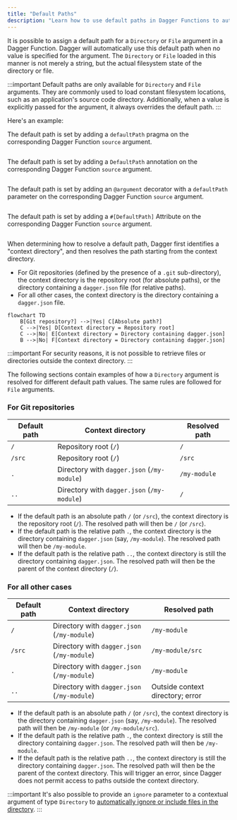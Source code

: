 ```yaml
---
title: "Default Paths"
description: "Learn how to use default paths in Dagger Functions to automatically resolve directories and files, including examples for Go, Python, TypeScript, and PHP."
---
```


It is possible to assign a default path for a `Directory` or `File` argument in a Dagger Function. Dagger will automatically use this default path when no value is specified for the argument. The `Directory` or `File` loaded in this manner is not merely a string, but the actual filesystem state of the directory or file.

:::important
Default paths are only available for `Directory` and `File` arguments. They are commonly used to load constant filesystem locations, such as an application's source code directory. Additionally, when a value is explicitly passed for the argument, it always overrides the default path.
:::

Here's an example:

<Tabs groupId="language" queryString="sdk">
<TabItem value="go" label="Go">

The default path is set by adding a `defaultPath` pragma on the corresponding Dagger Function `source` argument.

```go file=./snippets/default-paths/go/main.go
```
</TabItem>
<TabItem value="python" label="Python">

The default path is set by adding a `DefaultPath` annotation on the corresponding Dagger Function `source` argument.

```python file=./snippets/default-paths/python/main.py
```
</TabItem>
<TabItem value="typescript" label="TypeScript">

The default path is set by adding an `@argument` decorator with a `defaultPath` parameter on the corresponding Dagger Function `source` argument.

```typescript file=./snippets/default-paths/typescript/index.ts
```
</TabItem>
<TabItem value="php" label="PHP">

The default path is set by adding a `#[DefaultPath]` Attribute on the corresponding Dagger Function `source` argument.

```php file=./snippets/default-paths/php/src/MyModule.php
```
</TabItem>
</Tabs>

When determining how to resolve a default path, Dagger first identifies a "context directory", and then resolves the path starting from the context directory.

- For Git repositories (defined by the presence of a `.git` sub-directory), the context directory is the repository root (for absolute paths), or the directory containing a `dagger.json` file (for relative paths).
- For all other cases, the context directory is the directory containing a `dagger.json` file.

```mermaid
flowchart TD
    B[Git repository?] -->|Yes| C[Absolute path?]
    C -->|Yes| D[Context directory = Repository root]
    C -->|No| E[Context directory = Directory containing dagger.json]
    B -->|No| F[Context directory = Directory containing dagger.json]
```

:::important
For security reasons, it is not possible to retrieve files or directories outside the context directory.
:::

The following sections contain examples of how a `Directory` argument is resolved for different default path values. The same rules are followed for `File` arguments.

### For Git repositories

| Default path | Context directory | Resolved path |
| --- | --- | --- |
| `/` | Repository root (`/`) | `/` |
| `/src` | Repository root (`/`) | `/src` |
| `.` | Directory with `dagger.json` (`/my-module`) | `/my-module` |
| `..` | Directory with `dagger.json` (`/my-module`) | `/` |

- If the default path is an absolute path `/` (or `/src`), the context directory is the repository root (`/`). The resolved path will then be `/` (or `/src`).
- If the default path is the relative path `.`, the context directory is the directory containing `dagger.json` (say, `/my-module`). The resolved path will then be `/my-module`.
- If the default path is the relative path `..`, the context directory is still the directory containing `dagger.json`. The resolved path will then be the parent of the context directory (`/`).

### For all other cases

| Default path | Context directory | Resolved path |
| --- | --- | --- |
| `/` | Directory with `dagger.json` (`/my-module`) | `/my-module` |
| `/src` | Directory with `dagger.json` (`/my-module`) | `/my-module/src` |
| `.` | Directory with `dagger.json` (`/my-module`) | `/my-module` |
| `..` | Directory with `dagger.json` (`/my-module`) | Outside context directory; error |

- If the default path is an absolute path `/` (or `/src`),  the context directory is the directory containing `dagger.json` (say, `/my-module`). The resolved path will then be `/my-module` (or `/my-module/src`).
- If the default path is the relative path `.`, the context directory is still the directory containing `dagger.json`. The resolved path will then be `/my-module`.
- If the default path is the relative path `..`, the context directory is still the directory containing `dagger.json`. The resolved path will then be the parent of the context directory. This will trigger an error, since Dagger does not permit access to paths outside the context directory.

:::important
It's also possible to provide an `ignore` parameter to a contextual argument of type `Directory` to [automatically ignore or include files in the directory](./fs-filters.mdx).
:::
